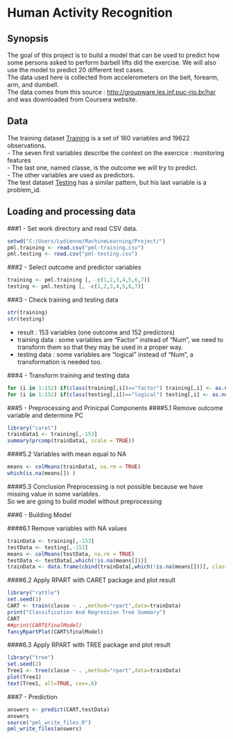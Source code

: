Human Activity Recognition
==========================

## Synopsis

The goal of this project is to build a model that can be used to predict how some persons asked to perform barbell lifts did the exercise. We will also use the model to predict 20 different test cases.    
The data used here is collected from accelerometers on the belt, forearm, arm, and dumbell.   
The data comes from this source : [http://groupware.les.inf.puc-rio.br/har](http://groupware.les.inf.puc-rio.br/har) and was downloaded from Coursera website.    

## Data   
The training dataset [Training](https://d396qusza40orc.cloudfront.net/predmachlearn/pml-training.csv) is a set of 160 variables and 19622 observations.        
        - The seven first variables describe the context on the exercice : monitoring features    
        - The last one, named classe, is the outcome we will try to predict.  
        - The other variables are used as predictors.    
The test dataset [Testing](https://d396qusza40orc.cloudfront.net/predmachlearn/pml-testing.csv) has a similar pattern, but his last variable is a problem_id.   

  
## Loading and processing data

###1 - Set work directory and read CSV data.

```r
setwd("C:/Users/Lydienne/MachineLearning/Project/")
pml.training <- read.csv("pml-training.csv")
pml.testing <- read.csv("pml-testing.csv")
```

###2 - Select outcome and predictor variables
```r
training <- pml.training [, -c(1,2,3,4,5,6,7)]
testing <- pml.testing [, -c(1,2,3,4,5,6,7)]
```
     
###3 - Check training and testing data

```r
str(training)
str(testing)
```
* result : 153 variables (one outcome and 152 predictors)
* training data : some variables are "Factor" instead of "Num", we need to transform them so that they may be used in a proper way.    
* testing data : some variables are "logical" instead of "Num", a transformation is needed too.

###4 - Transform training and testing data

```r
for (i in 1:152) if(class(training[,i])=="factor") training[,i] <- as.numeric(as.character(training[,i]))
for (i in 1:152) if(class(testing[,i])=="logical") testing[,i] <- as.numeric(as.character(testing[,i]))
```

###5 - Preprocessing and Prinicpal Components
####5.1 Remove outcome variable and determine PC
```r
library("caret")
trainData1 <- training[,-153]
summary(prcomp(trainData1, scale = TRUE))
```

####5.2 Variables with mean equal to NA

```r
means <- colMeans(trainData1, na.rm = TRUE)
which(is.na(means[]) )
```

####5.3 Conclusion
Preprocessing is not possible because we have missing value in some variables.   
So we are going to build model without preprocessing

###6 - Building Model

####6.1 Remove variables with NA values

```r
trainData <- training[,-153]
testData <- testing[,-153]
means <- colMeans(testData, na.rm = TRUE)
testData <- testData[,which(!is.na(means[]))]
trainData <- data.frame(cbind(trainData[,which(!is.na(means[]))], classe=training$classe))

```

####6.2 Apply RPART with CARET package and plot result
```r
library("rattle")
set.seed(1)
CART <- train(classe ~ . ,method="rpart",data=trainData)
print("Classification And Regression Tree Summary")
CART
##print(CART$finalModel)
fancyRpartPlot(CART$finalModel)
```

####6.3 Apply RPART with TREE package and plot result
```r
library("tree")
set.seed(2)
Tree1 <- tree(classe ~ . ,method="rpart",data=trainData)
plot(Tree1)
text(Tree1, all=TRUE, cex=.6)
```


###7 - Prediction

```r
answers <- predict(CART,testData)
answers
source("pml_write_files.R")
pml_write_files(answers)
```

